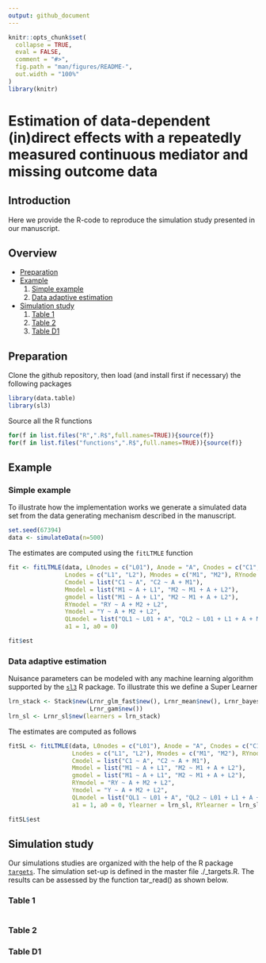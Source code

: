 ```yaml
---
output: github_document
---
```

<!-- README.md is generated from README.Rmd. Please edit that file -->

```r
knitr::opts_chunk$set(
  collapse = TRUE,
  eval = FALSE,
  comment = "#>",
  fig.path = "man/figures/README-",
  out.width = "100%"
)
library(knitr)
```

# Estimation of data-dependent (in)direct effects with a repeatedly measured continuous mediator and missing outcome data

## Introduction <a name="introduction"></a>
Here we provide the R-code to reproduce the simulation study presented in our manuscript.


## Overview
* [Preparation](#preparation)
* [Example](#example)
  1. [Simple example](#simplexample)
  2. [Data adaptive estimation](#dataadaptive)
* [Simulation study](#simulations)
  1. [Table 1](#table1)
  2. [Table 2](#table2)
  3. [Table D1](#tableD1)


## Preparation <a name="preparation"></a>
Clone the github repository, then load (and install first if necessary) the following packages
```r
library(data.table)
library(sl3)
```

Source all the R functions
```r
for(f in list.files("R",".R$",full.names=TRUE)){source(f)}
for(f in list.files("functions",".R$",full.names=TRUE)){source(f)}
```


## Example <a name="example"></a>

### Simple example <a name="simpleexample"></a>
To illustrate how the implementation works we generate a simulated data set from the data generating mechanism described in the manuscript. 
```r
set.seed(67394)
data <- simulateData(n=500)
```

The estimates are computed using the <tt>`fitLTMLE`</tt> function 
```r
fit <- fitLTMLE(data, L0nodes = c("L01"), Anode = "A", Cnodes = c("C1", "C2"),
                Lnodes = c("L1", "L2"), Mnodes = c("M1", "M2"), RYnode = "RY", Ynode = "Y", 
                Cmodel = list("C1 ~ A", "C2 ~ A + M1"), 
                Mmodel = list("M1 ~ A + L1", "M2 ~ M1 + A + L2"),
                gmodel = list("M1 ~ A + L1", "M2 ~ M1 + A + L2"), 
                RYmodel = "RY ~ A + M2 + L2", 
                Ymodel = "Y ~ A + M2 + L2", 
                QLmodel = list("QL1 ~ L01 + A", "QL2 ~ L01 + L1 + A + M1"),
                a1 = 1, a0 = 0)
```

```r
fit$est
```

### Data adaptive estimation <a name="dataadaptive"></a>
Nuisance parameters can be modeled with any machine learning algorithm supported by the [<tt>`sl3`</tt>](https://github.com/tlverse/sl3) R package. To illustrate this we define a Super Learner 

```r
lrn_stack <- Stack$new(Lrnr_glm_fast$new(), Lrnr_mean$new(), Lrnr_bayesglm$new(), 
                       Lrnr_gam$new())
lrn_sl <- Lrnr_sl$new(learners = lrn_stack)
```

The estimates are computed as follows
```r
fitSL <- fitLTMLE(data, L0nodes = c("L01"), Anode = "A", Cnodes = c("C1", "C2"),
                  Lnodes = c("L1", "L2"), Mnodes = c("M1", "M2"), RYnode = "RY", Ynode = "Y", 
                  Cmodel = list("C1 ~ A", "C2 ~ A + M1"), 
                  Mmodel = list("M1 ~ A + L1", "M2 ~ M1 + A + L2"),
                  gmodel = list("M1 ~ A + L1", "M2 ~ M1 + A + L2"), 
                  RYmodel = "RY ~ A + M2 + L2", 
                  Ymodel = "Y ~ A + M2 + L2", 
                  QLmodel = list("QL1 ~ L01 + A", "QL2 ~ L01 + L1 + A + M1"),
                  a1 = 1, a0 = 0, Ylearner = lrn_sl, RYlearner = lrn_sl, Clearner = lrn_sl)
```
```r
fitSL$est
```


## Simulation study <a name="simulations"></a>
Our simulations studies are organized with the help of the R package [<tt>`targets`</tt>](https://books.ropensci.org/targets/). The simulation set-up is defined in the master file ./_targets.R. The results can be assessed by the function tar_read() as shown below.

### Table 1 <a name="table1"></a>
```r

```

### Table 2 <a name="table2"></a>

### Table D1 <a name="tableD1"></a>
